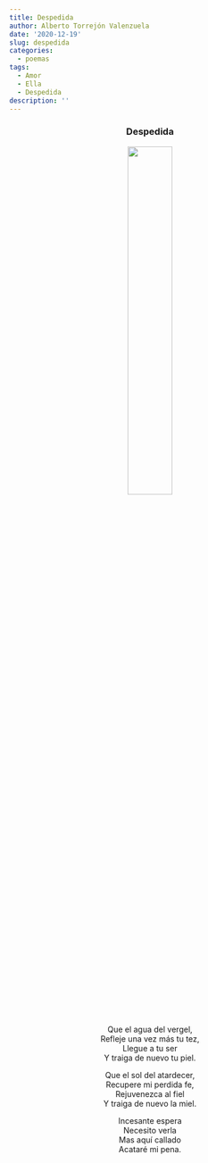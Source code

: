 ```yaml
---
title: Despedida
author: Alberto Torrejón Valenzuela
date: '2020-12-19'
slug: despedida
categories:
  - poemas
tags:
  - Amor
  - Ella
  - Despedida
description: ''
---
```


<center>
<h3>**Despedida**</h3>

![](/text/2020-12-19-despedida_files/fin.JPG){width=40% height=40%}

Que el agua del vergel, <br>
Refleje una vez más tu tez, <br>
Llegue a tu ser <br>
Y traiga de nuevo tu piel. <br>

Que el sol del atardecer, <br>
Recupere mi perdida fe, <br>
Rejuvenezca al fiel <br>
Y traiga de nuevo la miel. <br>

Incesante espera <br>
Necesito verla <br>
Mas aquí callado <br>
Acataré mi pena. 
</center>